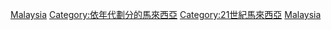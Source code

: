 {{CatRel|2000年代馬來西亞|2020年代馬來西亞}}
{{Portal|馬來西亞}}

[[Category:2010年代各國|Malaysia]]
[[Category:依年代劃分的馬來西亞|Category:依年代劃分的馬來西亞]]
[[Category:21世紀馬來西亞|Category:21世紀馬來西亞]]
[[Category:2010年代亞州|Malaysia]]